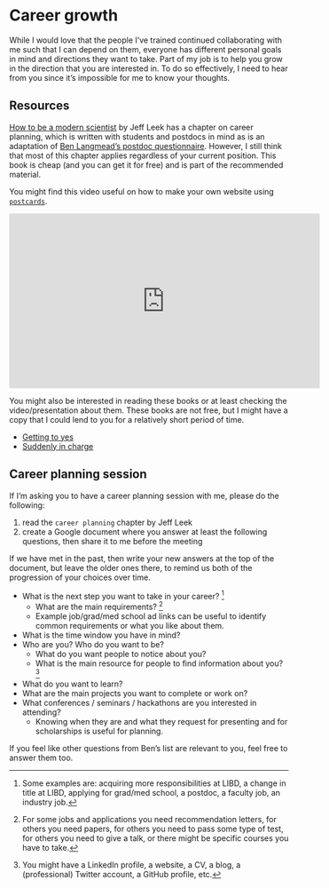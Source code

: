 # Career growth

While I would love that the people I've trained continued collaborating with me such that I can depend on them, everyone has different personal goals in mind and directions they want to take. Part of my job is to help you grow in the direction that you are interested in. To do so effectively, I need to hear from you since it's impossible for me to know your thoughts. 

## Resources

[How to be a modern scientist](https://leanpub.com/modernscientist) by Jeff Leek has a chapter on career planning, which is written with students and postdocs in mind as is an adaptation of [Ben Langmead's postdoc questionnaire](https://github.com/BenLangmead/langmead-lab/blob/master/postdoc_questionnaire.md). However, I still think that most of this chapter applies regardless of your current position. This book is cheap (and you can get it for free) and is part of the recommended material.

You might find this video useful on how to make your own website using [`postcards`](https://github.com/seankross/postcards).

<iframe width="560" height="315" src="https://www.youtube.com/embed/Q6eRD8Nyxfk" title="YouTube video player" frameborder="0" allow="accelerometer; autoplay; clipboard-write; encrypted-media; gyroscope; picture-in-picture" allowfullscreen></iframe>


You might also be interested in reading these books or at least checking the video/presentation about them. These books are not free, but I might have a copy that I could lend to you for a relatively short period of time.

* [Getting to yes](https://www.amazon.com/Getting-Yes-Negotiating-Agreement-Without/dp/0143118757)
* [Suddenly in charge](https://www.amazon.com/Suddenly-Charge-2nd-Managing-Succeeding/dp/1473656052)

<!-- TODO insert video link here -->

## Career planning session

If I'm asking you to have a career planning session with me, please do the following:

1. read the `career planning` chapter by Jeff Leek
2. create a Google document where you answer at least the following questions, then share it to me before the meeting

If we have met in the past, then write your new answers at the top of the document, but leave the older ones there, to remind us both of the progression of your choices over time.

* What is the next step you want to take in your career? ^[Some examples are: acquiring more responsibilities at LIBD, a change in title at LIBD, applying for grad/med school, a postdoc, a faculty job, an industry job.]
  - What are the main requirements? ^[For some jobs and applications you need recommendation letters, for others you need papers, for others you need to pass some type of test, for others you need to give a talk, or there might be specific courses you have to take.]
  - Example job/grad/med school ad links can be useful to identify common requirements or what you like about them.
* What is the time window you have in mind?
* Who are you? Who do you want to be?
  - What do you want people to notice about you?
  - What is the main resource for people to find information about you? ^[You might have a LinkedIn profile, a website, a CV, a blog, a (professional) Twitter account, a GitHub profile, etc.]
* What do you want to learn?
* What are the main projects you want to complete or work on?
* What conferences / seminars / hackathons are you interested in attending?
  - Knowing when they are and what they request for presenting and for scholarships is useful for planning. 

If you feel like other questions from Ben's list are relevant to you, feel free to answer them too.

